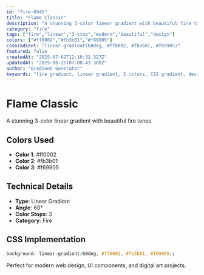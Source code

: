 ```yaml
---
id: "fire-0945"
title: "Flame Classic"
description: "A stunning 3-color linear gradient with beautiful fire tones"
category: "fire"
tags: ["fire","linear","3-stop","modern","beautiful","design"]
colors: ["#ff0002","#fb3b01","#f69905"]
cssGradient: "linear-gradient(60deg, #ff0002, #fb3b01, #f69905)"
featured: false
createdAt: "2025-07-02T12:10:31.527Z"
updatedAt: "2025-08-25T07:08:43.308Z"
author: "Gradient Generator"
keywords: "fire gradient, linear gradient, 3 colors, CSS gradient, design, #ff0002, #fb3b01, #f69905"
---
```


# Flame Classic

A stunning 3-color linear gradient with beautiful fire tones

## Colors Used
- **Color 1**: #ff0002
- **Color 2**: #fb3b01
- **Color 3**: #f69905

## Technical Details
- **Type**: Linear Gradient
- **Angle**: 60°
- **Color Stops**: 3
- **Category**: Fire

## CSS Implementation
```css
background: linear-gradient(60deg, #ff0002, #fb3b01, #f69905);
```

Perfect for modern web design, UI components, and digital art projects.
